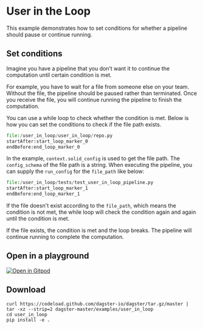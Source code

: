 
# User in the Loop

<ExampleReferenceLink filePath="examples/user_in_loop" />

This example demonstrates how to set conditions for whether a pipeline should pause or continue running.

## Set conditions

Imagine you have a pipeline that you don’t want it to continue the computation until
certain condition is met.

For example, you have to wait for a file from someone else on your team.
Without the file, the pipeline should be paused rather than terminated.
Once you receive the file, you will continue running the pipeline to finish the computation.

You can use a while loop to check whether the condition is met.
Below is how you can set the conditions to check if the file path exists.

```python literalinclude caption=repo.py
file:/user_in_loop/user_in_loop/repo.py
startAfter:start_loop_marker_0
endBefore:end_loop_marker_0
```

In the example, `context.solid_config` is used to get the file path. The `config_schema` of the file path is a string.
When executing the pipeline, you can supply the `run_config` for the `file_path` like below:

```python literalinclude caption=test_user_in_loop_pipeline.py
file:/user_in_loop/tests/test_user_in_loop_pipeline.py
startAfter:start_loop_marker_1
endBefore:end_loop_marker_1
```

If the file doesn't exist according to the `file_path`, which means the condition is not met,
the while loop will check the condition again and again until the condition is met.

If the file exists, the condition is met and the loop breaks.
The pipeline will continue running to complete the computation.

## Open in a playground

[![Open in Gitpod](https://gitpod.io/button/open-in-gitpod.svg)](https://gitpod.io/#EXAMPLE=user_in_loop/https://github.com/dagster-io/dagster)

## Download

```
curl https://codeload.github.com/dagster-io/dagster/tar.gz/master | tar -xz --strip=2 dagster-master/examples/user_in_loop
cd user_in_loop
pip install -e .
```
